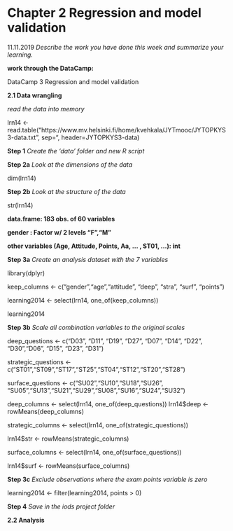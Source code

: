 # Chapter 2 Regression and model validation

11.11.2019
*Describe the work you have done this week and summarize your learning.*

**work through the DataCamp:**

DataCamp 3 Regression and model validation

**2.1 Data wrangling**

*read the data into memory*

lrn14 <- read.table("https://www.mv.helsinki.fi/home/kvehkala/JYTmooc/JYTOPKYS3-data.txt", sep="\t", header=JYTOPKYS3-data)

**Step 1**
*Create the ‘data’ folder and new R script*


**Step 2a**
*Look at the dimensions of the data*

dim(lrn14)


**Step 2b**
*Look at the structure of the data*

str(lrn14)

**data.frame: 183 obs. of 60 variables**

**gender  : Factor w/ 2 levels "F","M"**

**other variables (Age, Attitude, Points, Aa, ... , ST01, ...): int**


**Step 3a**
*Create an analysis dataset with the 7 variables*

library(dplyr)

keep_columns <- c("gender","age","attitude", "deep", "stra", "surf", "points")

learning2014 <- select(lrn14, one_of(keep_columns))

learning2014


**Step 3b**
*Scale all combination variables to the original scales*

deep_questions <- c("D03", "D11", "D19", "D27", "D07", "D14", "D22", "D30","D06",  "D15", "D23", "D31")

strategic_questions <- c("ST01","ST09","ST17","ST25","ST04","ST12","ST20","ST28")

surface_questions <- c("SU02","SU10","SU18","SU26", "SU05","SU13","SU21","SU29","SU08","SU16","SU24","SU32")

deep_columns <- select(lrn14, one_of(deep_questions))
lrn14$deep <- rowMeans(deep_columns)

strategic_columns <- select(lrn14, one_of(strategic_questions))

lrn14$str <- rowMeans(strategic_columns)

surface_columns <- select(lrn14, one_of(surface_questions))

lrn14$surf <- rowMeans(surface_columns)


**Step 3c**
*Exclude observations where the exam points variable is zero*

learning2014 <- filter(learning2014, points > 0)

**Step 4**
*Save in the iods project folder*


**2.2 Analysis**


